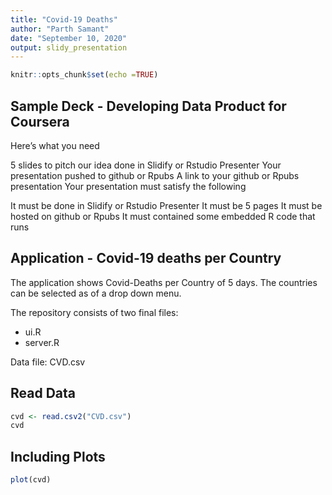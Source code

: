 ```yaml
---
title: "Covid-19 Deaths"
author: "Parth Samant"
date: "September 10, 2020"
output: slidy_presentation
---
```


```r
knitr::opts_chunk$set(echo =TRUE)
```

## Sample Deck - Developing Data Product for Coursera

Here's what you need

5 slides to pitch our idea done in Slidify or Rstudio Presenter
Your presentation pushed to github or Rpubs
A link to your github or Rpubs presentation
Your presentation must satisfy the following

It must be done in Slidify or Rstudio Presenter
It must be 5 pages
It must be hosted on github or Rpubs
It must contained some embedded R code that runs


## Application - Covid-19 deaths per Country

The application shows Covid-Deaths per Country of 5 days.
The countries can be selected as of a drop down menu.
 
The repository consists of two final files:

- ui.R
- server.R

Data file: CVD.csv


## Read Data
```r
cvd <- read.csv2("CVD.csv")
cvd
```



## Including Plots
```r
plot(cvd)
```